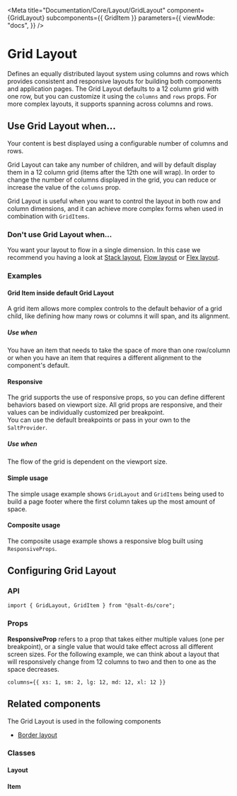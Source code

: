
<Meta
  title="Documentation/Core/Layout/GridLayout"
  component={GridLayout}
  subcomponents={{ GridItem }}
  parameters={{
    viewMode: "docs",
  }}
/>

# Grid Layout

Defines an equally distributed layout system using columns and rows which provides consistent and responsive layouts for building both components and application pages.
The Grid Layout defaults to a 12 column grid with one row, but you can customize it using the `columns` and `rows` props.
For more complex layouts, it supports spanning across columns and rows.

<Canvas>
  <Story id="core-layout-grid-layout--default" />
</Canvas>

## Use Grid Layout when...

Your content is best displayed using a configurable number of columns and rows.

Grid Layout can take any number of children, and will by default display them in a 12 column grid (items after the 12th one will wrap).
In order to change the number of columns displayed in the grid, you can reduce or increase the value of the `columns` prop.

Grid Layout is useful when you want to control the layout in both row and column dimensions, and it can achieve more complex forms when used in combination with `GridItems`.

### Don't use Grid Layout when...

You want your layout to flow in a single dimension. In this case we recommend you having a look at [Stack layout](?path=/docs/documentation-core-layout-stack-layout--page), [Flow layout](?path=/docs/documentation-core-layout-flow-layout--page) or [Flex layout](?path=/docs/documentation-core-layout-flex-layout--page).

### Examples

#### Grid Item inside default Grid Layout

A grid item allows more complex controls to the default behavior of a grid child, like defining how many rows or columns it will span, and its alignment.

##### Use when

You have an item that needs to take the space of more than one row/column or when you have an item that requires a different alignment to the component's default.

<Canvas>
  <Story id="core-layout-grid-layout-griditem--grid-item-wrapper" />
</Canvas>

#### Responsive

The grid supports the use of responsive props, so you can define different behaviors based on viewport size.
All grid props are responsive, and their values can be individually customized per breakpoint.  
You can use the default breakpoints or pass in your own to the `SaltProvider`.

##### Use when

The flow of the grid is dependent on the viewport size.

<Canvas>
  <Story id="core-layout-grid-layout--responsive-view-with-custom-breakpoints" />
</Canvas>

#### Simple usage

The simple usage example shows `GridLayout` and `GridItems` being used to build a page footer where the first column takes up the most amount of space.

<Canvas>
  <Story id="core-layout-grid-layout--footer" />
</Canvas>

#### Composite usage

The composite usage example shows a responsive blog built using `ResponsiveProps`.

<Canvas>
  <Story id="core-layout-grid-layout--composite" />
</Canvas>

## Configuring Grid Layout

### API

```
import { GridLayout, GridItem } from "@salt-ds/core";
```

### Props

**ResponsiveProp** refers to a prop that takes either multiple values (one per breakpoint), or a single value that would take effect across all different screen sizes.
For the following example, we can think about a layout that will responsively change from 12 columns to two and then to one as the space decreases.

```
columns={{ xs: 1, sm: 2, lg: 12, md: 12, xl: 12 }}
```

<ArgsTable of={GridLayout} />

## Related components

The Grid Layout is used in the following components

- [Border layout](?path=/docs/documentation-core-layout-border-layout--page)

### Classes

#### Layout

<CSSClassTable of={GridLayout} />

#### Item

<CSSClassTable of={GridItem} />

<HelpAndSupport />
